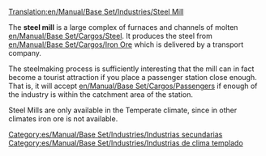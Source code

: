[[Translation:en/Manual/Base Set/Industries/Steel Mill]]

{{es/Manual/Base Set/Industries/Industrias| nombre=Acería
| imagen=en/Manual/Base Set/Industries/Steelmill.png
| climas=[[es/Manual/Clima|Templado]]
| acepta=[[es/Manual/Base Set/Cargos/Mineral de hierro|Mineral de hierro]]
| produce=[[es/Manual/Base Set/Cargos/Acero|Acero]]
| notas=
}}
{{es/Pendiente de traducción}}

The '''steel mill''' is a large complex of furnaces and channels of molten [[en/Manual/Base Set/Cargos/Steel]]. It produces the steel from [[en/Manual/Base Set/Cargos/Iron Ore]] which is delivered by a transport company.

The steelmaking process is sufficiently interesting that the mill can in fact become a tourist attraction if you place a passenger station close enough.  That is, it will accept [[en/Manual/Base Set/Cargos/Passengers]] if enough of the industry is within the catchment area of the station.

Steel Mills are only available in the Temperate climate, since in other climates iron ore is not available.

[[Category:es/Manual/Base Set/Industries/Industrias secundarias]]
[[Category:es/Manual/Base Set/Industries/Industrias de clima templado]]